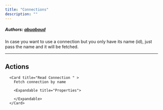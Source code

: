 ```yaml
---
title: "Connections"
description: ""
---
```


##### Authors: [abuaboud](https://github.com/abuaboud)


In case you want to use a connection but you only have its name (id), just pass the name and it will be fetched.

---

## Actions


      <Card title="Read Connection " >
        Fetch connection by name

        <Expandable title="Properties">
          
<ResponseField name="Connection Name" required type="Short_text">

</ResponseField>
              
        </Expandable>
      </Card>
  
